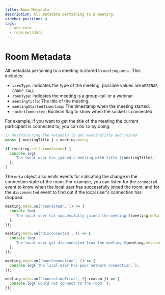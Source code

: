 ```yaml
---
title: Room Metadata
description: All metadata pertaining to a meeting.
sidebar_position: 4
tags:
  - web-core
  - room-metadata
---
```


# Room Metadata

All metadata pertaining to a meeting is stored in `meeting.meta`. This includes:

- `viewType`: Indicates the type of the meeting, possible values are `WEBINAR`,
  `GROUP_CALL`.
- `roomType`: Indicates the meeting is a group-call or a webinar.
- `meetingTitle`: The title of the meeting.
- `meetingStartedTimestamp`: The timestamp when the meeting started.
- `socketConnected`: Boolean flag to show when the socket is connected.

For example, if you want to get the title of the meeting the current participant
is connected to, you can do so by doing:

```ts
// Destructuring the metadata to get meetingTitle and joined
const { meetingTitle } = meeting.meta;

if (meeting.self.roomJoined) {
  console.log(
    `The local user has joined a meeting with title ${meetingTitle}.`
  );
}
```

The `meta` object also emits events for indicating the change in the connection
state of the room. For example, you can listen for the `connected` event to know
when the local user has successfully joined the room, and for the `disconnected`
event to find out if the local user's connection has dropped.

```ts
meeting.meta.on('connected', () => {
  console.log(
    `The local user has successfully joined the meeting ${meeting.meta.meetingTitle}`
  );
});

meeting.meta.on('disconnected', () => {
  console.log(
    `The local user got disconnected from the meeting ${meeting.meta.meetingTitle}`
  );
});

meeting.meta.on('poorConnection', () => {
  console.log(`The local user has poor network connection.`);
});

meeting.meta.on('connectionError', ({ reason }) => {
  console.log(`Could not connect to the room.`);
});
```

<head>
  <title>Web Core Room Metadata</title>
</head>

